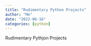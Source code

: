 ```yaml
---
title: "Rudimentary Python Projects"
author: "Me"
date: "2022-06-16"
categories: [python]
---
```


Rudimentary Pythjon Projects